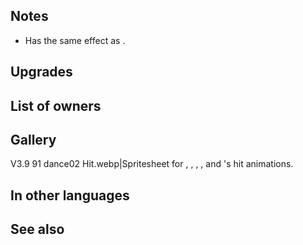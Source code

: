 {{SkillPage Tabs}}{{Weapon Infobox
|tagid=SID_弦楽器の弓＋
|weaponType=Bow
|weaponName=Fiddlestick Bow+
|might=12
|range=2
|effectiveness=flying
|effect=Effective against flying foes. Grants Def/Res+4 to allies within 2 spaces during combat against sword, lance, axe, dragonstone, or beast foes.
|cost=300
|exclusive=0
|userVersion1=Bow
|userVersion2=Arrow
|statModifiers=0,12,0,0,0
|required=Fiddlestick Bow
|refinePaths=default
|refineSP=350
|refineMedals=500
|refineStones=50
|properties=
}}
==Notes==
{{Effective damage bonus|flying}}
*Has the same effect as {{St|Close Guard 3}}.{{Combat boosts}}{{AlliesCombatEffect|effect=combat boost}}
==Upgrades==
{{Weapon Upgrade List}}
==List of owners==
{{Skill Hero List}}
==Gallery==
<gallery>
V3.9 91 dance02 Hit.webp|Spritesheet for {{St|Mögþrasir}}, {{St|Vafþrúðnir}}, {{St|Silver Goblet+}}, {{St|Verðandi}}, and {{PAGENAME}}'s hit animations.
</gallery>
==In other languages==
{{OtherLanguages
|japanese=弦楽器の弓＋
|german=Geigenbogen+
|spanishEU=Arco musical +
|spanishLA=Arco musical +
|french=Arc musical +
|italian=Arco musicale+
|chineseTW=弦樂器之弓＋
|portuguese=Arco de violino +
}}
==See also==
{{See also skills|cond=Description LIKE '%grants Def/Res+4 to allies within 2 spaces during combat against%foes%' AND Description NOT LIKE '%grants%unit%' OR Description LIKE '%allies within 2 spaces gain%Def/Res+4%'|columns=3}}
{{Weapons Navbox}}